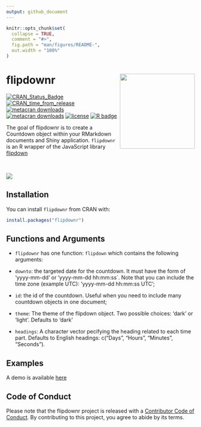 ```yaml
---
output: github_document
---
```





<!-- README.md is generated from README.Rmd. Please edit that file -->

```r
knitr::opts_chunk$set(
  collapse = TRUE,
  comment = "#>",
  fig.path = "man/figures/README-",
  out.width = "100%"
)
```

# flipdownr <a><img src='man/figures/hex.png' align="right" height="200" /></a>

<!-- badges: start -->
[![CRAN\_Status\_Badge](https://www.r-pkg.org/badges/version/flipdownr)](https://cran.r-project.org/package=flipdownr)
[![CRAN\_time\_from\_release](https://www.r-pkg.org/badges/ago/flipdownr)](https://cran.r-project.org/package=flipdownr)
[![metacran
downloads](https://cranlogs.r-pkg.org/badges/flipdownr)](https://cran.r-project.org/package=flipdownr)
[![metacran
downloads](https://cranlogs.r-pkg.org/badges/grand-total/flipdownr)](https://cran.r-project.org/package=flipdownr)
[![license](https://img.shields.io/github/license/mashape/apistatus.svg)](https://choosealicense.com/licenses/mit/)
[![R
badge](https://img.shields.io/badge/Build%20with-♥%20and%20R-orange)](https://github.com/feddelegrand7/flipdownr)
<!-- badges: end -->

The goal of flipdownr is to create a Countdown object within your RMarkdown documents and Shiny application. `flipdownr` is an R wrapper of the JavaScript library [flipdown](https://pbutcher.uk/flipdown/)

<br>

![](man/figures/bh.gif)

## Installation

You can install `flipdownr` from CRAN with: 

```r

install.packages("flipdownr")

```

## Functions and Arguments

+ `flipdownr` has one function: `flipdown` which contains the following arguments: 

+ `downto`: the targeted date for the countdown. It must have the form of 'yyyy-mm-dd' or 'yyyy-mm-dd hh:mm:ss`. Note that you can include the time zone (example UTC): 'yyyy-mm-dd hh:mm:ss UTC';

+ `id`: the id of the countdown. Useful when you need to include many countdown objects in one document;

+ `theme`: The theme of the flipdown object. Two possible choices: 'dark' or 'light'. Defaults to 'dark'

+ `headings`: A character vector pecifying the heading related to each time part. Defaults to English headings: c("Days", "Hours", "Minutes", "Seconds").


## Examples 

A demo is available [here](https://ihaddadenfodil.com/post/introducing-the-flipdownr-package-create-a-countdown-in-rmarkdown-documents-and-shiny-apps/)


## Code of Conduct

Please note that the flipdownr project is released with a [Contributor Code of Conduct](https://contributor-covenant.org/version/2/0/CODE_OF_CONDUCT.html). By contributing to this project, you agree to abide by its terms.





